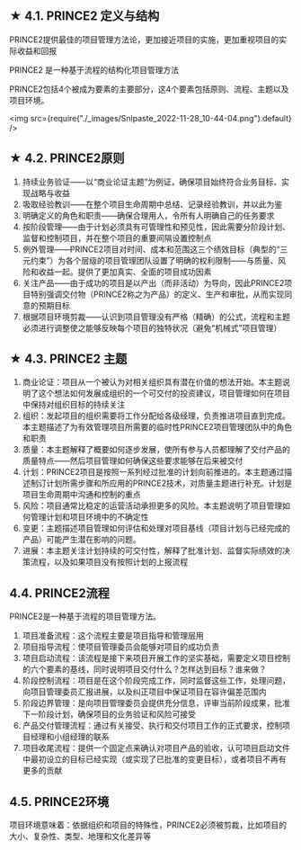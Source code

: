 ## ★ 4.1. PRINCE2 定义与结构
PRINCE2提供最佳的项目管理方法论，更加接近项目的实施，更加重视项目的实际收益和回报

PRINCE2 是一种基于流程的结构化项目管理方法

 <Highlight>PRINCE2包括4个被成为要素的主要部分，这4个要素包括原则、流程、主题以及项目环境。</Highlight> 

<img src={require("./_images/Snipaste_2022-11-28_10-44-04.png").default} />

## ★ 4.2. PRINCE2原则
1. 持续业务验证——以“商业论证主题”为例证，确保项目始终符合业务目标、实现战略与收益
2. 吸取经验教训——在整个项目生命周期中总结、记录经验教训，并以此为鉴
3. 明确定义的角色和职责——确保合理用人，令所有人明确自己的任务要求
4. 按阶段管理——由于计划必须具有可管理性和预见性，因此需要分阶段计划、监督和控制项目，并在整个项目的重要间隔设置控制点
5. 例外管理——PRINCE2项目对时间、成本和范围这三个绩效目标（典型的“三元约束”）为各个层级的项目管理团队设置了明确的权利限制——与质量、风险和收益一起。提供了更加真实、全面的项目成功因素
6. 关注产品——由于成功的项目是以产出（而非活动）为导向，因此PRINCE2项目特别强调交付物（PRINCE2称之为产品）的定义、生产和审批，从而实现同意的预期目标
7. 根据项目环境剪裁——认识到项目管理没有严格（精确）的公式，流程和主题必须进行调整使之能够反映每个项目的独特状况（避免“机械式”项目管理）

## ★ 4.3. PRINCE2 主题
1. 商业论证：项目从一个被认为对相关组织具有潜在价值的想法开始。本主题说明了这个想法如何发展成组织的一个可交付的投资建议，项目管理如何在项目中保持对组织目标的持续关注
2. 组织：发起项目的组织需要将工作分配给各级经理，负责推进项目直到完成。本主题描述了为有效管理项目所需要的临时性PRINCE2项目管理团队中的角色和职责
3. 质量：本主题解释了概要如何逐步发展，使所有参与人员都理解了交付产品的质量特点——然后项目管理如何确保这些要求能够在后来被交付
4. 计划：PRINCE2项目是按照一系列经过批准的计划向前推进的。本主题通过描述制订计划所需步骤和所应用的PRINCE2技术，对质量主题进行补充。计划是项目生命周期中沟通和控制的重点
5. 风险：项目通常比稳定的运营活动承担更多的风险。本主题说明了项目管理如何管理计划和项目环境中的不确定性
6. 变更：主题描述项目管理如何评估和处理对项目基线（项目计划与已经完成的产品）可能产生潜在影响的问题。
7. 进展：本主题关注计划持续的可交付性，解释了批准计划、监督实际绩效的决策流程，以及如果项目没有按照计划的上报流程

## 4.4. PRINCE2流程
 <Highlight>PRINCE2是一种基于流程的项目管理方法。</Highlight> 

1. 项目准备流程：这个流程主要是项目指导和管理层用
2. 项目指导流程：使项目管理委员会能够对项目的成功负责
3. 项目启动流程：该流程是接下来项目开展工作的坚实基础，需要定义项目控制的六个要素的基线，同时说明项目交付什么？怎样达到目标？谁来做？
4. 阶段控制流程：项目是在这个阶段完成工作，同时监督这些工作，处理问题，向项目管理委员汇报进展，以及纠正项目中保证项目在容许偏差范围内
5. 阶段边界管理：是向项目管理委员会提供充分信息，评审当前阶段成果，批准下一阶段计划，确保项目的业务验证和风险可接受
6. 产品交付管理流程：通过有关接受、执行和交付项目工作的正式要求，控制项目经理和小组经理的联系
7. 项目收尾流程：提供一个固定点来确认对项目产品的验收，认可项目启动文件中最初设立的目标已经实现（或实现了已批准的变更目标），或者项目不再有更多的贡献

## 4.5. PRINCE2环境
项目环境意味着：依据组织和项目的特殊性，PRINCE2必须被剪裁，比如项目的大小、复杂性、类型、地理和文化差异等

